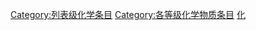 {{empty category}}

{{Articles by Quality|topic=化学物质|project=化学物质|format=TOC}}
{{catmore1|[[Wikipedia:化学物质專題|Wikipedia:化学物质專題]]}}


[[Category:列表级化学条目|Category:列表级化学条目]]
[[Category:各等级化学物质条目|Category:各等级化学物质条目]]
[[Category:列表级条目|化]]